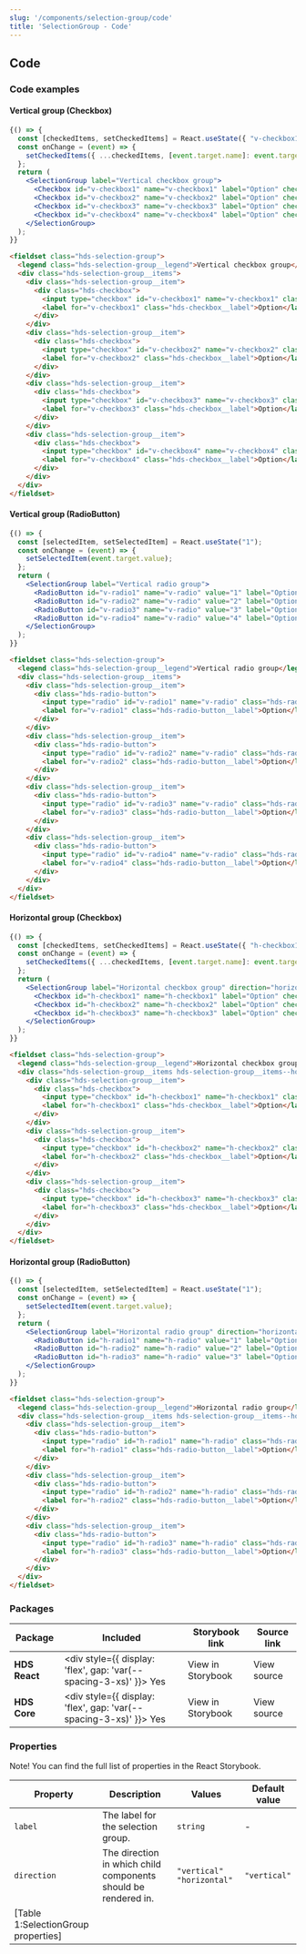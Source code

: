 ```yaml
---
slug: '/components/selection-group/code'
title: 'SelectionGroup - Code'
---
```




## Code

### Code examples 

#### Vertical group (Checkbox)
<Playground>

```jsx
{() => {
  const [checkedItems, setCheckedItems] = React.useState({ "v-checkbox1": true, "v-checkbox2": true });
  const onChange = (event) => {
    setCheckedItems({ ...checkedItems, [event.target.name]: event.target.checked });
  };
  return (
    <SelectionGroup label="Vertical checkbox group">
      <Checkbox id="v-checkbox1" name="v-checkbox1" label="Option" checked={checkedItems["v-checkbox1"]} onChange={onChange} />
      <Checkbox id="v-checkbox2" name="v-checkbox2" label="Option" checked={checkedItems["v-checkbox2"]} onChange={onChange} />
      <Checkbox id="v-checkbox3" name="v-checkbox3" label="Option" checked={checkedItems["v-checkbox3"]} onChange={onChange} />
      <Checkbox id="v-checkbox4" name="v-checkbox4" label="Option" checked={checkedItems["v-checkbox4"]} onChange={onChange} />
    </SelectionGroup>
  );
}}
```

```html
<fieldset class="hds-selection-group">
  <legend class="hds-selection-group__legend">Vertical checkbox group</legend>
  <div class="hds-selection-group__items">
    <div class="hds-selection-group__item">
      <div class="hds-checkbox">
        <input type="checkbox" id="v-checkbox1" name="v-checkbox1" class="hds-checkbox__input" value="foo" checked />
        <label for="v-checkbox1" class="hds-checkbox__label">Option</label>
      </div>
    </div>
    <div class="hds-selection-group__item">
      <div class="hds-checkbox">
        <input type="checkbox" id="v-checkbox2" name="v-checkbox2" class="hds-checkbox__input" value="bar" checked/>
        <label for="v-checkbox2" class="hds-checkbox__label">Option</label>
      </div>
    </div>
    <div class="hds-selection-group__item">
      <div class="hds-checkbox">
        <input type="checkbox" id="v-checkbox3" name="v-checkbox3" class="hds-checkbox__input" value="baz" />
        <label for="v-checkbox3" class="hds-checkbox__label">Option</label>
      </div>
    </div>
    <div class="hds-selection-group__item">
      <div class="hds-checkbox">
        <input type="checkbox" id="v-checkbox4" name="v-checkbox4" class="hds-checkbox__input" value="qux" />
        <label for="v-checkbox4" class="hds-checkbox__label">Option</label>
      </div>
    </div>
  </div>
</fieldset>
```

</Playground>

#### Vertical group (RadioButton)
<Playground>


```jsx
{() => {
  const [selectedItem, setSelectedItem] = React.useState("1");
  const onChange = (event) => {
    setSelectedItem(event.target.value);
  };
  return (
    <SelectionGroup label="Vertical radio group">
      <RadioButton id="v-radio1" name="v-radio" value="1" label="Option" checked={selectedItem === "1"} onChange={onChange} />
      <RadioButton id="v-radio2" name="v-radio" value="2" label="Option" checked={selectedItem === "2"} onChange={onChange} />
      <RadioButton id="v-radio3" name="v-radio" value="3" label="Option" checked={selectedItem === "3"} onChange={onChange} />
      <RadioButton id="v-radio4" name="v-radio" value="4" label="Option" checked={selectedItem === "4"} onChange={onChange} />
    </SelectionGroup>
  );
}}
```

```html
<fieldset class="hds-selection-group">
  <legend class="hds-selection-group__legend">Vertical radio group</legend>
  <div class="hds-selection-group__items">
    <div class="hds-selection-group__item">
      <div class="hds-radio-button">
        <input type="radio" id="v-radio1" name="v-radio" class="hds-radio-button__input" value="foo" checked />
        <label for="v-radio1" class="hds-radio-button__label">Option</label>
      </div>
    </div>
    <div class="hds-selection-group__item">
      <div class="hds-radio-button">
        <input type="radio" id="v-radio2" name="v-radio" class="hds-radio-button__input" value="bar" />
        <label for="v-radio2" class="hds-radio-button__label">Option</label>
      </div>
    </div>
    <div class="hds-selection-group__item">
      <div class="hds-radio-button">
        <input type="radio" id="v-radio3" name="v-radio" class="hds-radio-button__input" value="baz" />
        <label for="v-radio3" class="hds-radio-button__label">Option</label>
      </div>
    </div>
    <div class="hds-selection-group__item">
      <div class="hds-radio-button">
        <input type="radio" id="v-radio4" name="v-radio" class="hds-radio-button__input" value="qux" />
        <label for="v-radio4" class="hds-radio-button__label">Option</label>
      </div>
    </div>
  </div>
</fieldset>
```

</Playground>

#### Horizontal group (Checkbox)
<Playground>


```jsx
{() => {
  const [checkedItems, setCheckedItems] = React.useState({ "h-checkbox1": true, "h-checkbox2": true });
  const onChange = (event) => {
    setCheckedItems({ ...checkedItems, [event.target.name]: event.target.checked });
  };
  return (
    <SelectionGroup label="Horizontal checkbox group" direction="horizontal">
      <Checkbox id="h-checkbox1" name="h-checkbox1" label="Option" checked={checkedItems["h-checkbox1"]} onChange={onChange} />
      <Checkbox id="h-checkbox2" name="h-checkbox2" label="Option" checked={checkedItems["h-checkbox2"]} onChange={onChange} />
      <Checkbox id="h-checkbox3" name="h-checkbox3" label="Option" checked={checkedItems["h-checkbox3"]} onChange={onChange} />
    </SelectionGroup>
  );
}}
```

```html
<fieldset class="hds-selection-group">
  <legend class="hds-selection-group__legend">Horizontal checkbox group</legend>
  <div class="hds-selection-group__items hds-selection-group__items--horizontal">
    <div class="hds-selection-group__item">
      <div class="hds-checkbox">
        <input type="checkbox" id="h-checkbox1" name="h-checkbox1" class="hds-checkbox__input" value="foo" checked />
        <label for="h-checkbox1" class="hds-checkbox__label">Option</label>
      </div>
    </div>
    <div class="hds-selection-group__item">
      <div class="hds-checkbox">
        <input type="checkbox" id="h-checkbox2" name="h-checkbox2" class="hds-checkbox__input" value="bar" checked/>
        <label for="h-checkbox2" class="hds-checkbox__label">Option</label>
      </div>
    </div>
    <div class="hds-selection-group__item">
      <div class="hds-checkbox">
        <input type="checkbox" id="h-checkbox3" name="h-checkbox3" class="hds-checkbox__input" value="baz" />
        <label for="h-checkbox3" class="hds-checkbox__label">Option</label>
      </div>
    </div>
  </div>
</fieldset>
```

</Playground>

#### Horizontal group (RadioButton)
<Playground>


```jsx
{() => {
  const [selectedItem, setSelectedItem] = React.useState("1");
  const onChange = (event) => {
    setSelectedItem(event.target.value);
  };
  return (
    <SelectionGroup label="Horizontal radio group" direction="horizontal">
      <RadioButton id="h-radio1" name="h-radio" value="1" label="Option" checked={selectedItem === "1"} onChange={onChange} />
      <RadioButton id="h-radio2" name="h-radio" value="2" label="Option" checked={selectedItem === "2"} onChange={onChange} />
      <RadioButton id="h-radio3" name="h-radio" value="3" label="Option" checked={selectedItem === "3"} onChange={onChange} />
    </SelectionGroup>
  );
}}
```

```html
<fieldset class="hds-selection-group">
  <legend class="hds-selection-group__legend">Horizontal radio group</legend>
  <div class="hds-selection-group__items hds-selection-group__items--horizontal">
    <div class="hds-selection-group__item">
      <div class="hds-radio-button">
        <input type="radio" id="h-radio1" name="h-radio" class="hds-radio-button__input" value="foo" checked />
        <label for="h-radio1" class="hds-radio-button__label">Option</label>
      </div>
    </div>
    <div class="hds-selection-group__item">
      <div class="hds-radio-button">
        <input type="radio" id="h-radio2" name="h-radio" class="hds-radio-button__input" value="bar" />
        <label for="h-radio2" class="hds-radio-button__label">Option</label>
      </div>
    </div>
    <div class="hds-selection-group__item">
      <div class="hds-radio-button">
        <input type="radio" id="h-radio3" name="h-radio" class="hds-radio-button__input" value="baz" />
        <label for="h-radio3" class="hds-radio-button__label">Option</label>
      </div>
    </div>
  </div>
</fieldset>
```

</Playground>


### Packages
| Package           | Included                                                                                        | Storybook link                                                                                                         | Source link                                                                                                                                                         |
| ----------------- | ----------------------------------------------------------------------------------------------- | ---------------------------------------------------------------------------------------------------------------------- | ------------------------------------------------------------------------------------------------------------------------------------------------------------------- |
| **HDS React**     | <div style={{ display: 'flex', gap: 'var(--spacing-3-xs)' }}><IconCheckCircleFill /> Yes </div> | <Link openInNewTab openInNewTabAriaLabel="Opens in a new tab" href="/storybook/react/?path=/story/components-selectiongroup--default">View in Storybook</Link> | <ExternalLink openInNewTab openInNewTabAriaLabel="Opens in a new tab" href="https://github.com/City-of-Helsinki/helsinki-design-system/tree/master/packages/react/src/components/selectionGroup">View source</ExternalLink> |
| **HDS Core**      | <div style={{ display: 'flex', gap: 'var(--spacing-3-xs)' }}><IconCheckCircleFill /> Yes </div> | <Link openInNewTab openInNewTabAriaLabel="Opens in a new tab" href="/storybook/core/?path=/story/components-selection-group--default">View in Storybook</Link> | <ExternalLink openInNewTab openInNewTabAriaLabel="Opens in a new tab" href="https://github.com/City-of-Helsinki/helsinki-design-system/tree/master/packages/core/src/components/selection-group">View source</ExternalLink> |

### Properties
Note! You can find the full list of properties in the <Link openInNewTab openInNewTabAriaLabel="Opens in a new tab" href="/storybook/react/?path=/docs/components-selectiongroup--default">React Storybook.</Link>

| Property    | Description                                                    | Values                      | Default value |
| ----------- | -------------------------------------------------------------- | --------------------------- | ------------- |
| `label`     | The label for the selection group.                             | `string`                    | -             |
| `direction` | The direction in which child components should be rendered in. | `"vertical"` `"horizontal"` | `"vertical"`  |
[Table 1:SelectionGroup properties]|
